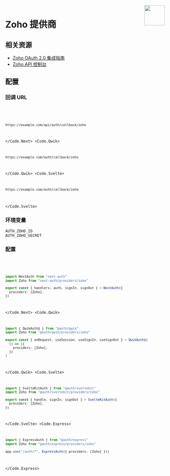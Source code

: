 
<img align="right" src="/img/providers/zoho.svg" height="64" width="64" />

# Zoho 提供商

## 相关资源

- [Zoho OAuth 2.0 集成指南](https://www.zoho.com/accounts/protocol/oauth/web-server-applications.html)
- [Zoho API 控制台](https://api-console.zoho.com)

## 配置

### 回调 URL

<Code>
  <Code.Next>

```bash
https://example.com/api/auth/callback/zoho
```

  </Code.Next>
  <Code.Qwik>

```bash
https://example.com/auth/callback/zoho
```

  </Code.Qwik>
  <Code.Svelte>

```bash
https://example.com/auth/callback/zoho
```

  </Code.Svelte>
</Code>

### 环境变量

```
AUTH_ZOHO_ID
AUTH_ZOHO_SECRET
```

### 配置

<Code>
  <Code.Next>

```ts filename="/auth.ts"
import NextAuth from "next-auth"
import Zoho from "next-auth/providers/zoho"

export const { handlers, auth, signIn, signOut } = NextAuth({
  providers: [Zoho],
})
```

  </Code.Next>
  <Code.Qwik>
  
```ts filename="/src/routes/plugin@auth.ts"
import { QwikAuth$ } from "@auth/qwik"
import Zoho from "@auth/qwik/providers/zoho"

export const { onRequest, useSession, useSignIn, useSignOut } = QwikAuth$(
  () => ({
    providers: [Zoho],
  })
)
```

  </Code.Qwik>
  <Code.Svelte>

```ts filename="/src/auth.ts"
import { SvelteKitAuth } from "@auth/sveltekit"
import Zoho from "@auth/sveltekit/providers/zoho"

export const { handle, signIn, signOut } = SvelteKitAuth({
  providers: [Zoho],
})
```

  </Code.Svelte>
  <Code.Express>

```ts filename="/src/app.ts"
import { ExpressAuth } from "@auth/express"
import Zoho from "@auth/express/providers/zoho"

app.use("/auth/*", ExpressAuth({ providers: [Zoho] }))
```

  </Code.Express>
</Code>
